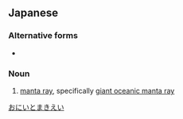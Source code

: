 ==Japanese==
{{ja-kanjitab|おに|いと|まき|えい|yomi=k}}

===Alternative forms===
* {{l|ja|鬼糸巻鱝}}

===Noun===
{{ja-noun|オニ.イトマキエイ}}

# [[manta ray]], specifically [[giant oceanic manta ray]]

[[Category:ja:Rays and skates|おにいとまきえい]]